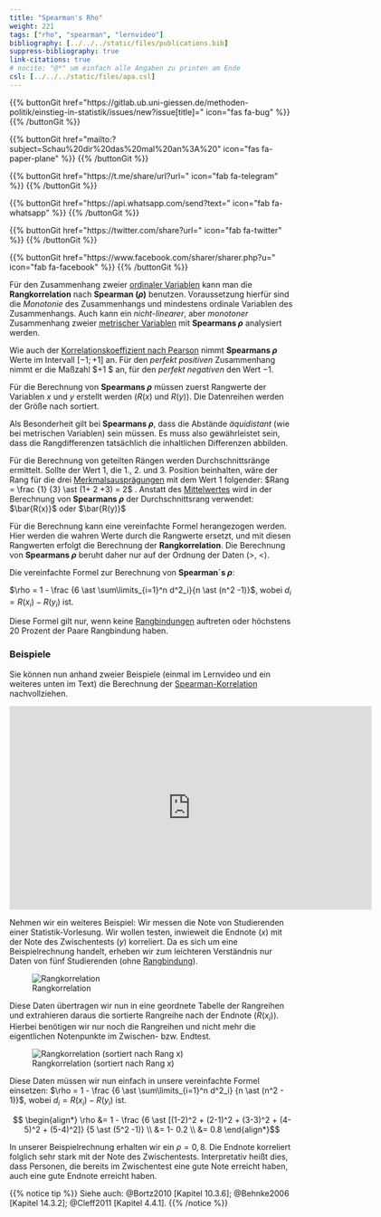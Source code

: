 ```yaml
---
title: "Spearman's Rho"
weight: 221
tags: ["rho", "spearman", "lernvideo"]
bibliography: [../../../static/files/publications.bib]
suppress-bibliography: true
link-citations: true
# nocite: "@*" um einfach alle Angaben zu printen am Ende
csl: [../../../static/files/apa.csl]
---
```


{{% buttonGit href=\"https\:\/\/gitlab.ub.uni-giessen.de\/methoden-politik\/einstieg-in-statistik\/issues\/new?issue[title]=\" icon=\"fas fa-bug\" %}} {{% /buttonGit %}} 

{{% buttonGit href=\"mailto\:?subject=Schau\%20dir\%20das\%20mal\%20an\%3A\%20\" icon=\"fas fa-paper-plane\" %}} {{% /buttonGit %}}

{{% buttonGit href=\"https\:\/\/t.me\/share\/url?url=\" icon=\"fab fa-telegram\" %}} {{% /buttonGit %}}

{{% buttonGit href=\"https\:\/\/api.whatsapp.com\/send?text=\" icon=\"fab fa-whatsapp\" %}} {{% /buttonGit %}}

{{% buttonGit href=\"https\:\/\/twitter.com\/share?url=\" icon=\"fab fa-twitter\" %}} {{% /buttonGit %}}

{{% buttonGit href=\"https\:\/\/www.facebook.com\/sharer\/sharer.php?u=\" icon=\"fab fa-facebook\" %}} {{% /buttonGit %}}

Für den Zusammenhang zweier [ordinaler Variablen](../../../glossar/ordinalskala/index.html) kann man die **Rangkorrelation** nach **Spearman ($\rho$)** benutzen. Voraussetzung hierfür sind die *Monotonie* des Zusammenhangs und mindestens ordinale Variablen des Zusammenhangs. Auch kann ein *nicht-linearer*, aber *monotoner* Zusammenhang zweier [metrischer Variablen](../glossar/metrischesSkalenniveau.html) mit **Spearmans $\rho$** analysiert werden.

Wie auch der [Korrelationskoeffizient nach Pearson](../../../glossar/pearsonsr/index.html) nimmt **Spearmans $\rho$** Werte im Intervall $[-1;+1]$ an. Für den *perfekt positiven* Zusammenhang nimmt er die Maßzahl $+1 $ an, für den *perfekt negativen* den Wert $-1$.

Für die Berechnung von **Spearmans $\rho$** müssen zuerst Rangwerte der Variablen $x$ und $y$ erstellt werden ($R(x)$ und $R(y)$). Die Datenreihen werden der Größe nach sortiert.

Als Besonderheit gilt bei **Spearmans $\rho$**, dass die Abstände *äquidistant* (wie bei metrischen Variablen) sein müssen. Es muss also gewährleistet sein, dass die Rangdifferenzen tatsächlich die inhaltlichen Differenzen abbilden.

Für die Berechnung von geteilten Rängen werden Durchschnittsränge ermittelt. Sollte der Wert $1$, die 1., 2. und 3. Position beinhalten, wäre der Rang für die drei [Merkmalsausprägungen](../glossar/Merkmalsauspraegung.html) mit dem Wert $1$ folgender: $Rang = \frac {1} {3} \ast (1+ 2 +3) = 2$ . Anstatt des [Mittelwertes](../../../glossar/mittelwert/index.html) wird in der Berechnung von **Spearmans $\rho$** der Durchschnittsrang verwendet: $\bar{R(x)}$ oder $\bar{R(y)}$

Für die Berechnung kann eine vereinfachte Formel herangezogen werden. Hier werden die wahren Werte durch die Rangwerte ersetzt, und mit diesen Rangwerten erfolgt die Berechnung der **Rangkorrelation**. Die Berechnung von **Spearmans $\rho$** beruht daher nur auf der Ordnung der Daten ($>$, $<$).

Die vereinfachte Formel zur Berechnung von **Spearman´s $\rho$**:

$\rho = 1 - \frac {6 \ast \sum\limits_{i=1}^n d^2_i}{n \ast (n^2 -1)}$, wobei $d_i = R(x_i) - R(y_i)$ ist.

Diese Formel gilt nur, wenn keine [Rangbindungen](../../../glossar/rangbindung/index.html) auftreten oder höchstens 20 Prozent der Paare Rangbindung haben.

### Beispiele

Sie können nun anhand zweier Beispiele (einmal im Lernvideo und ein weiteres unten im Text) die Berechnung der [Spearman-Korrelation](../../../glossar/spearmansrho/index.html) nachvollziehen.

<center>
<iframe src="https://player.vimeo.com/video/506077781?quality=720p&dnt=1" width="640" height="360" frameborder="0" allow="autoplay; fullscreen; picture-in-picture" allowfullscreen referrerpolicy="noreferrer"></iframe>
</center>


Nehmen wir ein weiteres Beispiel:  Wir messen die Note von Studierenden einer Statistik-Vorlesung. Wir wollen testen, inwieweit die Endnote ($x$) mit der Note des Zwischentests ($y$) korreliert. Da es sich um eine Beispielrechnung handelt, erheben wir zum leichteren Verständnis nur Daten von fünf Studierenden (ohne [Rangbindung](../../../glossar/rangbindung/index.html)).

![Rangkorrelation](../images/spearman1.png)

Diese Daten übertragen wir nun in eine geordnete Tabelle der Rangreihen und extrahieren daraus die sortierte Rangreihe nach der Endnote ($R(x_i)$). Hierbei benötigen wir nur noch die Rangreihen und nicht mehr die eigentlichen Notenpunkte im Zwischen- bzw. Endtest.

![Rangkorrelation (sortiert nach Rang x)](../images/spearman2.png)

Diese Daten müssen wir nun einfach in unsere vereinfachte Formel einsetzen:
$\rho = 1 - \frac {6 \ast \sum\limits_{i=1}^n d^2_i} {n \ast (n^2 - 1)}$, wobei $d_i = R(x_i) - R(y_i)$ ist.

$$ \begin{align*} \rho &= 1 - \frac {6 \ast [(1-2)^2 + (2-1)^2 + (3-3)^2 + (4-5)^2 + (5-4)^2]} {5 \ast (5^2 -1)} \\ &= 1- 0.2 \\ &= 0.8 \end{align*}$$

In unserer Beispielrechnung erhalten wir ein $\rho = 0,8$. Die Endnote korreliert folglich sehr stark mit der Note des Zwischentests. Interpretativ heißt dies, dass Personen, die bereits im Zwischentest eine gute Note erreicht haben, auch eine gute Endnote erreicht haben. 

{{% notice tip %}}
Siehe auch: @Bortz2010 [Kapitel 10.3.6]; @Behnke2006 [Kapitel 14.3.2]; @Cleff2011 [Kapitel 4.4.1].
{{% /notice %}}